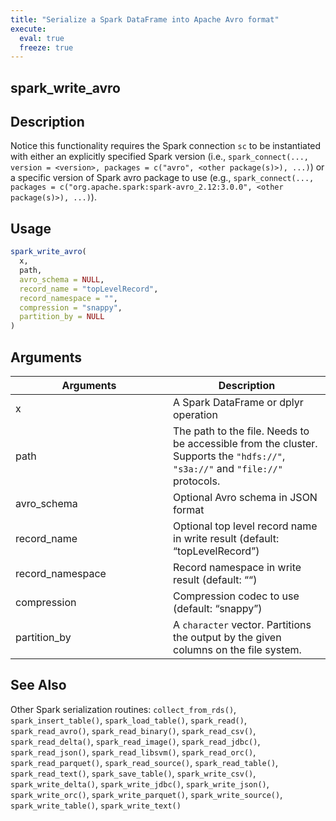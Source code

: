 ```yaml
---
title: "Serialize a Spark DataFrame into Apache Avro format"
execute:
  eval: true
  freeze: true
---
```


## spark_write_avro

## Description
Notice this functionality requires the Spark connection `sc` to be instantiated with either an explicitly specified Spark version (i.e., `spark_connect(..., version = <version>, packages = c("avro", <other package(s)>), ...)`) or a specific version of Spark avro package to use (e.g., `spark_connect(..., packages = c("org.apache.spark:spark-avro_2.12:3.0.0", <other package(s)>), ...)`).


## Usage
```r
spark_write_avro(
  x,
  path,
  avro_schema = NULL,
  record_name = "topLevelRecord",
  record_namespace = "",
  compression = "snappy",
  partition_by = NULL
)
```

## Arguments
|Arguments|Description|
|---|---|
| x | A Spark DataFrame or dplyr operation |
| path | The path to the file. Needs to be accessible from the cluster. Supports the `"hdfs://"`, `"s3a://"` and `"file://"` protocols. |
| avro_schema | Optional Avro schema in JSON format |
| record_name | Optional top level record name in write result (default: "topLevelRecord") |
| record_namespace | Record namespace in write result (default: "") |
| compression | Compression codec to use (default: "snappy") |
| partition_by | A `character` vector. Partitions the output by the given columns on the file system. |







## See Also
Other Spark serialization routines: `collect_from_rds()`, `spark_insert_table()`, `spark_load_table()`, `spark_read()`, `spark_read_avro()`, `spark_read_binary()`, `spark_read_csv()`, `spark_read_delta()`, `spark_read_image()`, `spark_read_jdbc()`, `spark_read_json()`, `spark_read_libsvm()`, `spark_read_orc()`, `spark_read_parquet()`, `spark_read_source()`, `spark_read_table()`, `spark_read_text()`, `spark_save_table()`, `spark_write_csv()`, `spark_write_delta()`, `spark_write_jdbc()`, `spark_write_json()`, `spark_write_orc()`, `spark_write_parquet()`, `spark_write_source()`, `spark_write_table()`, `spark_write_text()`

